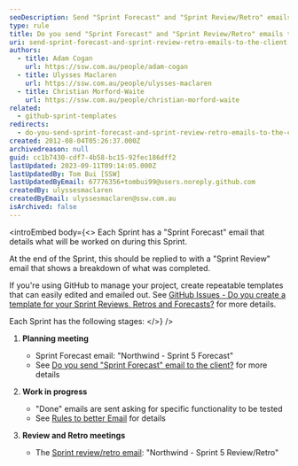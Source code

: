 ```yaml
---
seoDescription: Send "Sprint Forecast" and "Sprint Review/Retro" emails to clients to streamline project management and enhance transparency.
type: rule
title: Do you send "Sprint Forecast" and "Sprint Review/Retro" emails to the client?
uri: send-sprint-forecast-and-sprint-review-retro-emails-to-the-client
authors:
  - title: Adam Cogan
    url: https://ssw.com.au/people/adam-cogan
  - title: Ulysses Maclaren
    url: https://ssw.com.au/people/ulysses-maclaren
  - title: Christian Morford-Waite
    url: https://ssw.com.au/people/christian-morford-waite
related:
  - github-sprint-templates
redirects:
  - do-you-send-sprint-forecast-and-sprint-review-retro-emails-to-the-client
created: 2012-08-04T05:26:37.000Z
archivedreason: null
guid: cc1b7430-cdf7-4b58-bc15-92fec186dff2
lastUpdated: 2023-09-11T09:14:05.000Z
lastUpdatedBy: Tom Bui [SSW]
lastUpdatedByEmail: 67776356+tombui99@users.noreply.github.com
createdBy: ulyssesmaclaren
createdByEmail: ulyssesmaclaren@ssw.com.au
isArchived: false
---
```


<introEmbed
  body={<>
Each Sprint has a "Sprint Forecast" email that details what will be worked on during this Sprint.

At the end of the Sprint, this should be replied to with a "Sprint Review" email that shows a breakdown of what was completed.

If you're using GitHub to manage your project, create repeatable templates that can easily edited and emailed out.
See [GitHub Issues - Do you create a template for your Sprint Reviews, Retros and Forecasts?](/github-sprint-templates) for more details.

Each Sprint has the following stages:
  </>}
/>
1. **Planning meeting**

   - Sprint Forecast email: "Northwind - Sprint 5 Forecast"
   - See [Do you send "Sprint Forecast" email to the client?](/do-you-create-a-sprint-forecast-aka-the-functionality-that-will-be-developed-during-the-sprint) for more details

2. **Work in progress**

   - "Done" emails are sent asking for specific functionality to be tested
   - See [Rules to better Email](/rules-to-better-email) for details

3. **Review and Retro meetings**

   - The [Sprint review/retro email](/sprint-review-retro-email): "Northwind - Sprint 5 Review/Retro"
